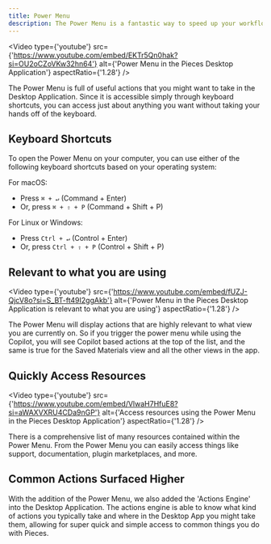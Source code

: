 ```yaml
---
title: Power Menu
description: The Power Menu is a fantastic way to speed up your workflow while utilizing the Pieces Desktop Application.
---
```



<Video type={'youtube'} src={'https://www.youtube.com/embed/EKTr5Qn0hak?si=OU2oCZoVKw32hn64'} alt={'Power Menu in the Pieces Desktop Application'} aspectRatio={'1.28'} />

The Power Menu is full of useful actions that you might want to take in the Desktop Application. Since it is accessible simply through keyboard shortcuts, you can access just about anything you want without taking your hands off of the keyboard.

## Keyboard Shortcuts

To open the Power Menu on your computer, you can use either of the following keyboard shortcuts based on your operating system:

For macOS:
- Press `⌘ + ↵` (Command + Enter)
- Or, press `⌘ + ⇧ + P` (Command + Shift + P)

For Linux or Windows:
- Press `Ctrl + ↵` (Control + Enter)
- Or, press `Ctrl + ⇧ + P` (Control + Shift + P)

## Relevant to what you are using

<Video type={'youtube'} src={'https://www.youtube.com/embed/fUZJ-QjcV8o?si=S_BT-ft49I2ggAkb'} alt={'Power Menu in the Pieces Desktop Application is relevant to what you are using'} aspectRatio={'1.28'} />

The Power Menu will display actions that are highly relevant to what view you are currently on. So if you trigger the power menu while using the Copilot, you will see Copilot based actions at the top of the list, and the same is true for the Saved Materials view and all the other views in the app.

## Quickly Access Resources

<Video type={'youtube'} src={'https://www.youtube.com/embed/VlwaH7HfuE8?si=aWAXVXRU4CDa9nGP'} alt={'Access resources using the Power Menu in the Pieces Desktop Application'} aspectRatio={'1.28'} />

There is a comprehensive list of many resources contained within the Power Menu. From the Power Menu you can easily access things like support, documentation, plugin marketplaces, and more.

## Common Actions Surfaced Higher

With the addition of the Power Menu, we also added the 'Actions Engine' into the Desktop Application. The actions engine is able to know what kind of actions you typically take and where in the Desktop App you might take them, allowing for super quick and simple access to common things you do with Pieces.
